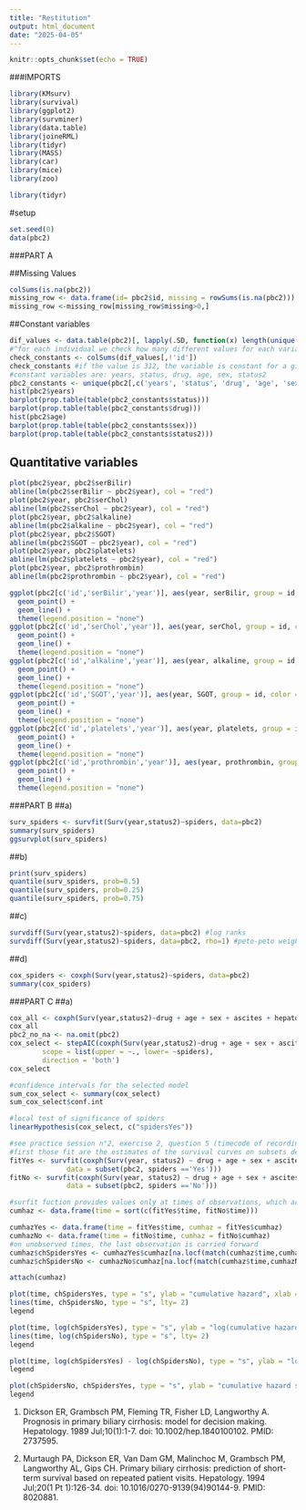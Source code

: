 ```yaml
---
title: "Restitution"
output: html_document
date: "2025-04-05"
---
```


```r
knitr::opts_chunk$set(echo = TRUE)
```


###IMPORTS
```r
library(KMsurv)
library(survival)
library(ggplot2)
library(survminer)
library(data.table)
library(joineRML)
library(tidyr)
library(MASS)
library(car)
library(mice)
library(zoo)
```


```r
library(tidyr)
```

#setup
```r
set.seed(0)
data(pbc2)
```

###PART A

##Missing Values
```r
colSums(is.na(pbc2))
missing_row <- data.frame(id= pbc2$id, missing = rowSums(is.na(pbc2)))
missing_row <-missing_row[missing_row$missing>0,]
```

##Constant variables
```r
dif_values <- data.table(pbc2)[, lapply(.SD, function(x) length(unique(x))), by=id]
#^for each individual we check how many different values for each variable
check_constants <- colSums(dif_values[,!'id'])
check_constants #if the value is 312, the variable is constant for a given individual
#constant variables are: years, status, drug, age, sex, status2
pbc2_constants <- unique(pbc2[,c('years', 'status', 'drug', 'age', 'sex', 'status2')])
hist(pbc2$years)
barplot(prop.table(table(pbc2_constants$status)))
barplot(prop.table(table(pbc2_constants$drug)))
hist(pbc2$age)
barplot(prop.table(table(pbc2_constants$sex)))
barplot(prop.table(table(pbc2_constants$status2)))
```
## Quantitative variables
```r
plot(pbc2$year, pbc2$serBilir)
abline(lm(pbc2$serBilir ~ pbc2$year), col = "red")
plot(pbc2$year, pbc2$serChol)
abline(lm(pbc2$serChol ~ pbc2$year), col = "red")
plot(pbc2$year, pbc2$alkaline)
abline(lm(pbc2$alkaline ~ pbc2$year), col = "red")
plot(pbc2$year, pbc2$SGOT)
abline(lm(pbc2$SGOT ~ pbc2$year), col = "red")
plot(pbc2$year, pbc2$platelets)
abline(lm(pbc2$platelets ~ pbc2$year), col = "red")
plot(pbc2$year, pbc2$prothrombin)
abline(lm(pbc2$prothrombin ~ pbc2$year), col = "red")
```

```r
ggplot(pbc2[c('id','serBilir','year')], aes(year, serBilir, group = id, color = id)) + 
  geom_point() + 
  geom_line() +
  theme(legend.position = "none")
ggplot(pbc2[c('id','serChol','year')], aes(year, serChol, group = id, color = id)) + 
  geom_point() + 
  geom_line() +
  theme(legend.position = "none")
ggplot(pbc2[c('id','alkaline','year')], aes(year, alkaline, group = id, color = id)) + 
  geom_point() + 
  geom_line() +
  theme(legend.position = "none")
ggplot(pbc2[c('id','SGOT','year')], aes(year, SGOT, group = id, color = id)) + 
  geom_point() + 
  geom_line() +
  theme(legend.position = "none")
ggplot(pbc2[c('id','platelets','year')], aes(year, platelets, group = id, color = id)) + 
  geom_point() + 
  geom_line() +
  theme(legend.position = "none")
ggplot(pbc2[c('id','prothrombin','year')], aes(year, prothrombin, group = id, color = id)) + 
  geom_point() + 
  geom_line() +
  theme(legend.position = "none")
```

###PART B
##a)

```r
surv_spiders <- survfit(Surv(year,status2)~spiders, data=pbc2)
summary(surv_spiders)
ggsurvplot(surv_spiders)
```
##b)
```r
print(surv_spiders)
quantile(surv_spiders, prob=0.5)
quantile(surv_spiders, prob=0.25)
quantile(surv_spiders, prob=0.75)
```
##c)
```r
survdiff(Surv(year,status2)~spiders, data=pbc2) #log ranks
survdiff(Surv(year,status2)~spiders, data=pbc2, rho=1) #peto-peto weights
```

##d)
```r
cox_spiders <- coxph(Surv(year,status2)~spiders, data=pbc2)
summary(cox_spiders)
```
###PART C
##a)
```r
cox_all <- coxph(Surv(year,status2)~drug + age + sex + ascites + hepatomegaly + spiders + edema + serBilir + serChol + albumin + alkaline + SGOT + platelets + prothrombin, data = pbc2)
cox_all
pbc2_no_na <- na.omit(pbc2)
cox_select <- stepAIC(coxph(Surv(year,status2)~drug + age + sex + ascites + hepatomegaly + spiders + edema + serBilir + serChol + albumin + alkaline + SGOT + platelets + prothrombin, data = pbc2_no_na),
        scope = list(upper = ~., lower= ~spiders), 
        direction = 'both')
cox_select
```

```r
#confidence intervals for the selected model
sum_cox_select <- summary(cox_select)
sum_cox_select$conf.int
```
```r
#local test of significance of spiders
linearHypothesis(cox_select, c("spidersYes"))
```
```r
#see practice session n°2, exercise 2, question 5 (timecode of recording 1h25min)
#first those fit are the estimates of the survival curves on subsets depending on our binary variable spiders
fitYes <- survfit(coxph(Surv(year, status2) ~ drug + age + sex + ascites + hepatomegaly + spiders + edema + serBilir + serChol + albumin + alkaline + SGOT,
              data = subset(pbc2, spiders =='Yes')))
fitNo <- survfit(coxph(Surv(year, status2) ~ drug + age + sex + ascites + hepatomegaly + spiders + edema + serBilir + serChol + albumin + alkaline + SGOT,
              data = subset(pbc2, spiders =='No')))

#surfit fuction provides values only at times of observations, which are different for the two subsets, so we build a time scale with all time points
cumhaz <- data.frame(time = sort(c(fitYes$time, fitNo$time)))

cumhazYes <- data.frame(time = fitYes$time, cumhaz = fitYes$cumhaz)
cumhazNo <- data.frame(time = fitNo$time, cumhaz = fitNo$cumhaz)
#on unobserved times, the last observation is carried forward
cumhaz$chSpidersYes <- cumhazYes$cumhaz[na.locf(match(cumhaz$time,cumhazYes$time))]
cumhaz$chSpidersNo <- cumhazNo$cumhaz[na.locf(match(cumhaz$time,cumhazNo$time))]
```


```r
attach(cumhaz)

plot(time, chSpidersYes, type = "s", ylab = "cumulative hazard", xlab = "time")
lines(time, chSpidersNo, type = "s", lty= 2)
legend

plot(time, log(chSpidersYes), type = "s", ylab = "log(cumulative hazard)", xlab = "time")
lines(time, log(chSpidersNo), type = "s", lty= 2)
legend

plot(time, log(chSpidersYes) - log(chSpidersNo), type = "s", ylab = "log(ratio cumulative hazard)", xlab = "time")
legend

plot(chSpidersNo, chSpidersYes, type = "s", ylab = "cumulative hazard spiders=Yes", xlab = "cumulative hazard spiders=No")
legend
```


(1) Dickson ER, Grambsch PM, Fleming TR, Fisher LD, Langworthy A. Prognosis in primary biliary cirrhosis: model for decision making. Hepatology. 1989 Jul;10(1):1-7. doi: 10.1002/hep.1840100102. PMID: 2737595.

(2) Murtaugh PA, Dickson ER, Van Dam GM, Malinchoc M, Grambsch PM, Langworthy AL, Gips CH. Primary biliary cirrhosis: prediction of short-term survival based on repeated patient visits. Hepatology. 1994 Jul;20(1 Pt 1):126-34. doi: 10.1016/0270-9139(94)90144-9. PMID: 8020881.